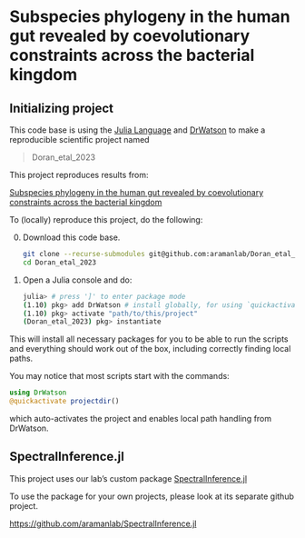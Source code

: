 # Subspecies phylogeny in the human gut revealed by coevolutionary constraints across the bacterial kingdom

## Initializing project

This code base is using the [Julia Language](https://julialang.org/) and
[DrWatson](https://juliadynamics.github.io/DrWatson.jl/stable/)
to make a reproducible scientific project named

> Doran_etal_2023

This project reproduces results from:

[Subspecies phylogeny in the human gut revealed by coevolutionary constraints across the bacterial kingdom](https://doi.org/10.1016/j.cels.2024.12.008)

To (locally) reproduce this project, do the following:

0. Download this code base.

   ```bash
   git clone --recurse-submodules git@github.com:aramanlab/Doran_etal_2023.git
   cd Doran_etal_2023
   ```
1. Open a Julia console and do:
   ```bash
   julia> # press ']' to enter package mode
   (1.10) pkg> add DrWatson # install globally, for using `quickactivate`
   (1.10) pkg> activate "path/to/this/project"
   (Doran_etal_2023) pkg> instantiate
   ```

This will install all necessary packages for you to be able to run the scripts and
everything should work out of the box, including correctly finding local paths.

You may notice that most scripts start with the commands:
```julia
using DrWatson
@quickactivate projectdir()
```
which auto-activates the project and enables local path handling from DrWatson.

## SpectralInference.jl

This project uses our lab's custom package [SpectralInference.jl](https://github.com/aramanlab/SpectralInference.jl)

To use the package for your own projects, please look at its separate github project.

[https://github.com/aramanlab/SpectralInference.jl](https://github.com/aramanlab/SpectralInference.jl)
